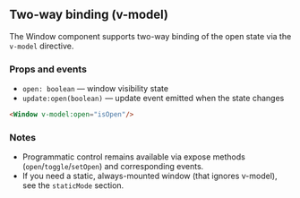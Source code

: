 ## Two-way binding (v-model)

The Window component supports two-way binding of the open state via the `v-model` directive.

### Props and events

- `open: boolean` — window visibility state
- `update:open(boolean)` — update event emitted when the state changes

```html
<Window v-model:open="isOpen"/>
```

### Notes
- Programmatic control remains available via expose methods (`open`/`toggle`/`setOpen`) and corresponding events.
- If you need a static, always-mounted window (that ignores v-model), see the `staticMode` section.
